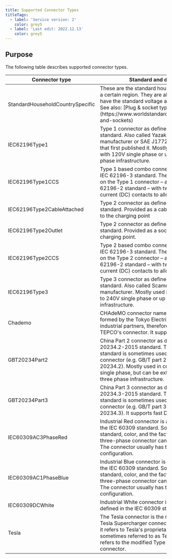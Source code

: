 ```yaml
---
title: Supported Connector Types
titleTags:
  - label: 'Service version: 2'
    color: grey5
  - label: 'Last edit: 2022.12.13'
    color: grey5
---
```


## Purpose

The following table describes supported connector types.

<table>
	<thead>
		<tr>
			<th scope="col" style={{'fontSize':'1em'}} width="300px;">Connector type</th>
			<th scope="col" style={{'fontSize':'1em'}}>Standard and description</th>
		</tr>
	</thead>
	<tbody>
		<tr>
			<td>StandardHouseholdCountrySpecific</td>
			<td>
			<div>These are the standard household connectors for a certain region. They are all AC single phase and have the standard voltage and amperage.<br />
			See also:  [Plug &amp; socket types - World Standards](https://www.worldstandards.eu/electricity/plugs-and-sockets) </div>
			</td>
		</tr>
		<tr>
			<td>IEC62196Type1</td>
			<td>
			<div>Type 1 connector as defined in the IEC 62196-2 standard. Also called Yazaki after the original manufacturer or SAE J1772 after the standard that first published it. Mostly used in combination with 120V single phase or up to 240V single phase infrastructure.</div>
			</td>
		</tr>
		<tr>
			<td>IEC62196Type1CCS</td>
			<td>
			<div>Type 1 based combo connector as defined in the IEC 62196-3 standard. The connector is based on the&nbsp;Type 1 connector&nbsp;&ndash; as defined in the IEC 62196-2 standard &ndash; with two additional direct current (DC) contacts to allow DC fast charging.</div>
			</td>
		</tr>
		<tr>
			<td>IEC62196Type2CableAttached</td>
			<td>
			<div>Type 2 connector as defined in the IEC 62196-2 standard. Provided as a cable and plug attached to the charging point</div>
			</td>
		</tr>
		<tr>
			<td>IEC62196Type2Outlet</td>
			<td>
			<div>Type 2 connector as defined in the IEC 62196-2 standard. Provided as a socket set into the charging point.</div>
			</td>
		</tr>
		<tr>
			<td>IEC62196Type2CCS</td>
			<td>
			<div>Type 2 based combo connector as defined in the IEC 62196-3 standard. The connector is based on the&nbsp;Type 2 connector&nbsp;&ndash; as defined in the IEC 62196-2 standard &ndash; with two additional direct current (DC) contacts to allow DC fast charging.</div>
			</td>
		</tr>
		<tr>
			<td>IEC62196Type3</td>
			<td>
			<div>Type 3 connector as defined in the IEC 62196-2 standard. Also called Scame after the original manufacturer. Mostly used in combination with up to 240V single phase or up to 420V three phase infrastructure.</div>
			</td>
		</tr>
		<tr>
			<td>Chademo</td>
			<td>
			<div>CHAdeMO connector named after an association formed by the Tokyo Electric Power Company and industrial partners, therefore also known as the TEPCO&#39;s connector. It supports fast DC charging.</div>
			</td>
		</tr>
		<tr>
			<td>GBT20234Part2</td>
			<td>
			<div>China Part 2 connector as defined in the GB/T 20234.2-2015 standard. The name of the standard is sometimes used to refer to the connector (e.g. GB/T part 2 or even GB/T 20234.2). Mostly used in combination with 220V single phase, but can be extended to work with three phase infrastructure.</div>
			</td>
		</tr>
		<tr>
			<td>GBT20234Part3</td>
			<td>
			<div>China Part 3 connector as defined in the GB/T 20234.3-2015 standard. The name of the standard is sometimes used to refer to the connector (e.g. GB/T part 3 or even GB/T 20234.3). It supports fast DC charging.</div>
			</td>
		</tr>
		<tr>
			<td>IEC60309AC3PhaseRed</td>
			<td>
			<div>Industrial Red connector is a connector defined in the IEC 60309 standard. Sometimes, the standard, color, and the fact that it supports a three-phase connector can be used to refer to it. The connector usually has the &quot;3P+N+E, 6h&quot; configuration.</div>
			</td>
		</tr>
		<tr>
			<td>IEC60309AC1PhaseBlue</td>
			<td>
			<div>Industrial Blue connector is a connector defined in the IEC 60309 standard. Sometimes, the standard, color, and the fact that it supports a three-phase connector can be used to refer to it. The connector usually has the &quot;P+N+E, 6h&quot; configuration.</div>
			</td>
		</tr>
		<tr>
			<td>IEC60309DCWhite</td>
			<td>
			<div>Industrial White connector is a DC connector defined in the IEC 60309 standard.</div>
			</td>
		</tr>
		<tr>
			<td>Tesla</td>
			<td>
			<div>The Tesla connector is the regionally specific Tesla Supercharger connector. In North America, it refers to Tesla&#39;s proprietary connector, sometimes referred to as Tesla Port. In Europe, it refers to the modified Type 2 (DC over Type 2) connector.</div>
			</td>
		</tr>
	</tbody>
</table>